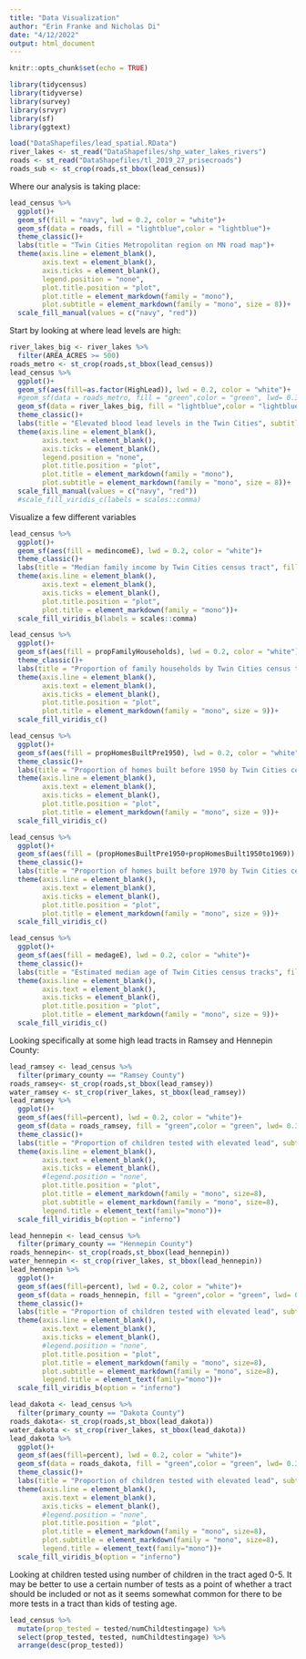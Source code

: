 ```yaml
---
title: "Data Visualization"
author: "Erin Franke and Nicholas Di"
date: "4/12/2022"
output: html_document
---
```


```r
knitr::opts_chunk$set(echo = TRUE)
```

```r
library(tidycensus)
library(tidyverse)
library(survey)
library(srvyr)
library(sf)
library(ggtext)

load("DataShapefiles/lead_spatial.RData")
river_lakes <- st_read("DataShapefiles/shp_water_lakes_rivers")
roads <- st_read("DataShapefiles/tl_2019_27_prisecroads")
roads_sub <- st_crop(roads,st_bbox(lead_census))
```

Where our analysis is taking place: 
```r
lead_census %>%
  ggplot()+
  geom_sf(fill = "navy", lwd = 0.2, color = "white")+
  geom_sf(data = roads, fill = "lightblue",color = "lightblue")+
  theme_classic()+
  labs(title = "Twin Cities Metropolitan region on MN road map")+
  theme(axis.line = element_blank(), 
        axis.text = element_blank(), 
        axis.ticks = element_blank(),
        legend.position = "none", 
        plot.title.position = "plot", 
        plot.title = element_markdown(family = "mono"), 
        plot.subtitle = element_markdown(family = "mono", size = 8))+
  scale_fill_manual(values = c("navy", "red"))
```

Start by looking at where lead levels are high:
```r
river_lakes_big <- river_lakes %>%
  filter(AREA_ACRES >= 500)
roads_metro <- st_crop(roads,st_bbox(lead_census))
lead_census %>%
  ggplot()+
  geom_sf(aes(fill=as.factor(HighLead)), lwd = 0.2, color = "white")+
  #geom_sf(data = roads_metro, fill = "green",color = "green", lwd= 0.3)+
  geom_sf(data = river_lakes_big, fill = "lightblue",color = "lightblue")+
  theme_classic()+
  labs(title = "Elevated blood lead levels in the Twin Cities", subtitle = "<strong><span style='color:red'>Red tracts have at least 1% of children tested with high elevated blood levels</span></strong></b>")+
  theme(axis.line = element_blank(), 
        axis.text = element_blank(), 
        axis.ticks = element_blank(),
        legend.position = "none", 
        plot.title.position = "plot", 
        plot.title = element_markdown(family = "mono"), 
        plot.subtitle = element_markdown(family = "mono", size = 8))+
  scale_fill_manual(values = c("navy", "red"))
  #scale_fill_viridis_c(labels = scales::comma)
```

Visualize a few different variables

```r
lead_census %>%
  ggplot()+
  geom_sf(aes(fill = medincomeE), lwd = 0.2, color = "white")+
  theme_classic()+
  labs(title = "Median family income by Twin Cities census tract", fill = "")+
  theme(axis.line = element_blank(), 
        axis.text = element_blank(), 
        axis.ticks = element_blank(),
        plot.title.position = "plot", 
        plot.title = element_markdown(family = "mono"))+
  scale_fill_viridis_b(labels = scales::comma)

lead_census %>%
  ggplot()+
  geom_sf(aes(fill = propFamilyHouseholds), lwd = 0.2, color = "white")+
  theme_classic()+
  labs(title = "Proportion of family households by Twin Cities census tract", fill = "")+
  theme(axis.line = element_blank(), 
        axis.text = element_blank(), 
        axis.ticks = element_blank(),
        plot.title.position = "plot", 
        plot.title = element_markdown(family = "mono", size = 9))+
  scale_fill_viridis_c()

lead_census %>%
  ggplot()+
  geom_sf(aes(fill = propHomesBuiltPre1950), lwd = 0.2, color = "white")+
  theme_classic()+
  labs(title = "Proportion of homes built before 1950 by Twin Cities census tract", fill = "")+
  theme(axis.line = element_blank(), 
        axis.text = element_blank(), 
        axis.ticks = element_blank(),
        plot.title.position = "plot", 
        plot.title = element_markdown(family = "mono", size = 9))+
  scale_fill_viridis_c()

lead_census %>%
  ggplot()+
  geom_sf(aes(fill = (propHomesBuiltPre1950+propHomesBuilt1950to1969)), lwd = 0.2, color = "white")+
  theme_classic()+
  labs(title = "Proportion of homes built before 1970 by Twin Cities census tract", fill = "")+
  theme(axis.line = element_blank(), 
        axis.text = element_blank(), 
        axis.ticks = element_blank(),
        plot.title.position = "plot", 
        plot.title = element_markdown(family = "mono", size = 9))+
  scale_fill_viridis_c()

lead_census %>%
  ggplot()+
  geom_sf(aes(fill = medageE), lwd = 0.2, color = "white")+
  theme_classic()+
  labs(title = "Estimated median age of Twin Cities census tracks", fill = "")+
  theme(axis.line = element_blank(), 
        axis.text = element_blank(), 
        axis.ticks = element_blank(),
        plot.title.position = "plot", 
        plot.title = element_markdown(family = "mono", size = 9))+
  scale_fill_viridis_c()
```

Looking specifically at some high lead tracts in Ramsey and Hennepin County:
```r
lead_ramsey <- lead_census %>%
  filter(primary_county == "Ramsey County") 
roads_ramsey<- st_crop(roads,st_bbox(lead_ramsey))
water_ramsey <- st_crop(river_lakes, st_bbox(lead_ramsey))
lead_ramsey %>%
  ggplot()+
  geom_sf(aes(fill=percent), lwd = 0.2, color = "white")+
  geom_sf(data = roads_ramsey, fill = "green",color = "green", lwd= 0.3)+
  theme_classic()+
  labs(title = "Proportion of children tested with elevated lead", subtitle = "blood levels in Ramsey County", fill = "")+
  theme(axis.line = element_blank(), 
        axis.text = element_blank(), 
        axis.ticks = element_blank(),
        #legend.position = "none", 
        plot.title.position = "plot", 
        plot.title = element_markdown(family = "mono", size=8),
        plot.subtitle = element_markdown(family = "mono", size=8),
        legend.title = element_text(family="mono"))+
  scale_fill_viridis_b(option = "inferno")

lead_hennepin <- lead_census %>%
  filter(primary_county == "Hennepin County") 
roads_hennepin<- st_crop(roads,st_bbox(lead_hennepin))
water_hennepin <- st_crop(river_lakes, st_bbox(lead_hennepin))
lead_hennepin %>%
  ggplot()+
  geom_sf(aes(fill=percent), lwd = 0.2, color = "white")+
  geom_sf(data = roads_hennepin, fill = "green",color = "green", lwd= 0.3)+
  theme_classic()+
  labs(title = "Proportion of children tested with elevated lead", subtitle = "blood levels in Hennepin County", fill = "")+
  theme(axis.line = element_blank(), 
        axis.text = element_blank(), 
        axis.ticks = element_blank(),
        #legend.position = "none", 
        plot.title.position = "plot", 
        plot.title = element_markdown(family = "mono", size=8),
        plot.subtitle = element_markdown(family = "mono", size=8),
        legend.title = element_text(family="mono"))+
  scale_fill_viridis_b(option = "inferno")

lead_dakota <- lead_census %>%
  filter(primary_county == "Dakota County") 
roads_dakota<- st_crop(roads,st_bbox(lead_dakota))
water_dakota <- st_crop(river_lakes, st_bbox(lead_dakota))
lead_dakota %>%
  ggplot()+
  geom_sf(aes(fill=percent), lwd = 0.2, color = "white")+
  geom_sf(data = roads_dakota, fill = "green",color = "green", lwd= 0.3)+
  theme_classic()+
  labs(title = "Proportion of children tested with elevated lead", subtitle = "blood levels in Dakota County", fill = "")+
  theme(axis.line = element_blank(), 
        axis.text = element_blank(), 
        axis.ticks = element_blank(),
        #legend.position = "none", 
        plot.title.position = "plot", 
        plot.title = element_markdown(family = "mono", size=8),
        plot.subtitle = element_markdown(family = "mono", size=8),
        legend.title = element_text(family="mono"))+
  scale_fill_viridis_b(option = "inferno")
```

Looking at children tested using number of children in the tract aged 0-5. It may be better to use a certain number of tests as a point of whether a tract should be included or not as it seems somewhat common for there to be more tests in a tract than kids of testing age. 
```r
lead_census %>%
  mutate(prop_tested = tested/numChildtestingage) %>%
  select(prop_tested, tested, numChildtestingage) %>%
  arrange(desc(prop_tested))
```


